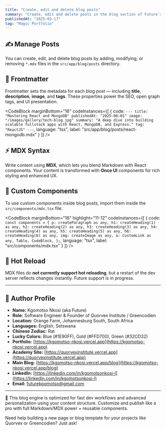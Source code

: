 ```yaml
---
title: "Create, edit and delete blog posts"
summary: "Create, edit and delete posts in the blog section of Future's Magic Portfolio (Quorvex Institute & Greencodien)."
publishedAt: "2025-03-17"
tag: "Magic Portfolio"
---
```


## ✍️ Manage Posts

You can create, edit, and delete blog posts by adding, modifying, or removing `*.mdx` files in the `src/app/blog/posts` directory.

## 📄 Frontmatter

Frontmatter sets the metadata for each blog post — including **title**, **description**, **image**, and **tags**. These properties power the SEO, open graph tags, and UI presentation.

<CodeBlock
    marginBottom="16"
    codeInstances={[
      {
        code:
`---
title: "Mastering React and MongoDB"
publishedAt: "2025-06-01"
image: "/images/gallery/tech-blog.jpg"
summary: "A deep dive into building scalable fullstack apps with React, MongoDB, and Express."
tag: "ReactJS"
---`,
        language: "tsx",
        label: "src/app/blog/posts/react-mongodb.mdx"
      }
    ]}
/>

## ⚡ MDX Syntax

Write content using **MDX**, which lets you blend Markdown with React components. Your content is transformed with **Once UI** components for rich styling and enhanced UX.

## 🧩 Custom Components

To use custom components inside blog posts, import them inside the `src/components/mdx.tsx` file.

<CodeBlock
    marginBottom="16"
    highlight="11-12"
    codeInstances={[
      {
        code:
`const components = {
    p: createParagraph as any,
    h1: createHeading(1) as any,
    h2: createHeading(2) as any,
    h3: createHeading(3) as any,
    h4: createHeading(4) as any,
    h5: createHeading(5) as any,
    h6: createHeading(6) as any,
    img: createImage as any,
    a: CustomLink as any,
    Table,
    CodeBlock,
};`,
        language: "tsx",
        label: "src/components/mdx.tsx"
      }
    ]}
/>

## 🚀 Hot Reload

MDX files do **not currently support hot reloading**, but a restart of the dev server reflects changes instantly. Future support is in progress.

---

## 👤 Author Profile

- **Name:** Kgomotso Nkosi (aka Future)  
- **Role:** Software Engineer & Founder of Quorvex Institute / Greencodien  
- **Location:** Orange Farm, Johannesburg South, South Africa  
- **Languages:** English, Setswana  
- **Chinese Zodiac:** Rat  
- **Lucky Colors:** Blue (#1E90FF), Gold (#FFD700), Green (#32CD32)  
- **Portfolio:** [https://kgomotso-nkosi.vercel.app](https://kgomotso-nkosi.vercel.app)  
- **Academy Site:** [https://quorvexinstitute.vercel.app](https://quorvexinstitute.vercel.app)  
- **Main Blog:** [https://kgomotso-nkosi.vercel.app/blog](https://kgomotso-nkosi.vercel.app/blog)  
- **LinkedIn:** [https://linkedin.com/in/kgomotsonkosi-l](https://linkedin.com/in/kgomotsonkosi-l)  
- **Email:** [futurekgomotso@gmail.com](mailto:futurekgomotso@gmail.com)

---

🧠 This blog engine is optimized for fast dev workflows and advanced personalization using your content structure. Customize and publish like a pro with full Markdown/MDX power + reusable components.

Need help building a new page or blog template for your projects like Quorvex or Greencodien? Just ask!

